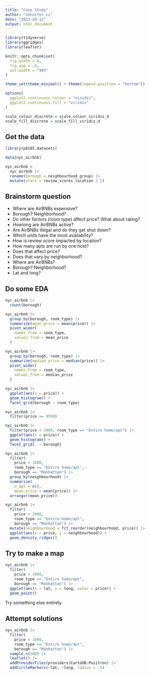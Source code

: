```yaml
---
title: "Case Study"
author: "Jennifer Li"
date: "2023-10-12"
output: html_document
---
```


```r
library(tidyverse)
library(ggridges)
library(leaflet)

knitr::opts_chunk$set(
  fig.width = 6,
  fig.asp = .6,
  out.width = "90%"
)

theme_set(theme_minimal() + theme(legend.position = "bottom"))

options(
  ggplot2.continuous.colour = "viridis",
  ggplot2.continuous.fill = "viridis"
)

scale_colour_discrete = scale_colour_viridis_d
scale_fill_discrete = scale_fill_viridis_d
```


## Get the data

```r
library(p8105.datasets)

data(nyc_airbnb)

nyc_airbnb = 
  nyc_airbnb |> 
  rename(borough = neighbourhood_group) |> 
  mutate(stars = review_scores_location / 2)
```



## Brainstorm question

 - Where are AirBNBs expensive?
  - Borough? Neighborhood?
  - Do other factors (room type) affect price? What about rating?
 - Howlong are AirBNBs active?
  - Are AirBNBs illegal and do they get shut down?
 - Which units have the most availability?
 - How is review score impacted by location?
 - How many apts are run by one host?
  - Does that affect price?
  - Does that vary by neighborhood?
 - Where are AirBNBs?
  - Borough? Neighborhood?
  - Lat and long?
  
  
 
## Do some EDA

```r
nyc_airbnb |> 
  count(borough)
```

```r
nyc_airbnb |> 
  group_by(borough, room_type) |> 
  summarize(mean_price = mean(price)) |> 
  pivot_wider(
    names_from = room_type,
    values_from = mean_price
  )
```
 
 
```r
nyc_airbnb |> 
  group_by(borough, room_type) |> 
  summarize(median_price = median(price)) |> 
  pivot_wider(
    names_from = room_type,
    values_from = median_price
  )
```

```r
nyc_airbnb |> 
  ggplot(aes(x = price)) +
  geom_histogram() +
  facet_grid(borough ~ room_type)
```

```r
nyc_airbnb |> 
  filter(price >= 9500)
```

```r
nyc_airbnb |> 
  filter(price < 1000, room_type == "Entire home/apt") |> 
  ggplot(aes(x = price)) +
  geom_histogram() +
  facet_grid(. ~ borough)
```


```r
nyc_airbnb |> 
  filter(
    price < 1000, 
    room_type == "Entire home/apt",
    borough == "Manhattan") |> 
  group_by(neighbourhood) |> 
  summarize(
    n_apt = n(),
    mean_price = mean(price)) |> 
  arrange((mean_price))
```


```r
nyc_airbnb |> 
  filter(
    price < 1000, 
    room_type == "Entire home/apt",
    borough == "Manhattan") |> 
  mutate(neighbourhood = fct_reorder(neighbourhood, price)) |> 
  ggplot(aes(x = price, y = neighbourhood)) +
  geom_density_ridges()
```



## Try to make a map

```r
nyc_airbnb |> 
  filter(
    price < 1000, 
    room_type == "Entire home/apt",
    borough == "Manhattan") |> 
  ggplot(aes(x = lat, y = long, color = price)) +
  geom_point()
```


Try something else entirely.



## Attempt solutions

```r
nyc_airbnb |> 
  filter(
    price < 1000, 
    room_type == "Entire home/apt",
    borough == "Manhattan") |> 
  sample_n(500) |> 
  leaflet() |> 
  addProviderTiles(providers$CartoDB.Positron) |> 
  addCircleMarkers(~lat, ~long, radius = .5)
```

